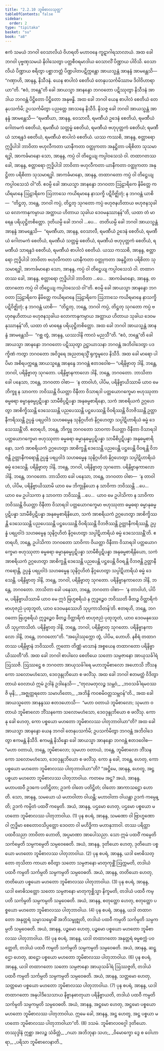 ```yaml
---
title: "2.2.10 ဘူမိစာလသုတ္တ"
tableOfContents: false
sidebar:
  order: 2
type: "tipitaka"
basket: "su"
book: "a8"
---
```



<DynamicBreadcrumb />

<Division number="70" book="a8">

<Paragraph number="688" book="a8">
ဧကံ သမယံ ဘဂဝါ ဝေသာလိယံ ဝိဟရတိ မဟာဝနေ ကူဋာဂါရသာလာယံ. အထ ခေါ ဘဂဝါ ပုဗ္ဗဏှသမယံ နိဝါသေတွာ ပတ္တစီဝရမာဒါယ ဝေသာလိံ ပိဏ္ဍာယ ပါဝိသိ. ဝေသာလိယံ ပိဏ္ဍာယ စရိတွာ ပစ္ဆာဘတ္တံ ပိဏ္ဍပါတပဋိက္ကန္တော အာယသ္မန္တံ အာနန္ဒံ အာမန္တေသိ—  “ဂဏှာဟိ, အာနန္ဒ, နိသီဒနံ. ယေန စာပါလံ စေတိယံ တေနုပသင်္ကမိဿာမ ဒိဝါဝိဟာရာယာ”တိ. “ဧဝံ, ဘန္တေ”တိ ခေါ အာယသ္မာ အာနန္ဒော ဘဂဝတော ပဋိဿုတွာ နိသီဒနံ အာဒါယ ဘဂဝန္တံ ပိဋ္ဌိတော ပိဋ္ဌိတော အနုဗန္ဓိ.
</Paragraph>

<Paragraph number="689" book="a8">
အထ ခေါ ဘဂဝါ ယေန စာပါလံ စေတိယံ တေနုပသင်္ကမိ; ဥပသင်္ကမိတွာ ပညတ္တေ အာသနေ နိသီဒိ. နိသဇ္ဇ ခေါ ဘဂဝါ အာယသ္မန္တံ အာနန္ဒံ အာမန္တေသိ—
</Paragraph>

<Paragraph number="690" book="a8">
“ရမဏီယာ, အာနန္ဒ, ဝေသာလီ, ရမဏီယံ ဥဒေနံ စေတိယံ, ရမဏီယံ ဂေါတမကံ စေတိယံ, ရမဏီယံ သတ္တမ္ဗံ စေတိယံ, ရမဏီယံ ဗဟုပုတ္တကံ စေတိယံ; ရမဏီယံ သာရန္ဒဒံ စေတိယံ, ရမဏီယံ စာပါလံ စေတိယံ. ယဿ ကဿစိ, အာနန္ဒ, စတ္တာရော ဣဒ္ဓိပါဒါ ဘာဝိတာ ဗဟုလီကတာ ယာနီကတာ ဝတ္ထုကတာ အနုဋ္ဌိတာ ပရိစိတာ သုသမာရဒ္ဓါ, အာကင်္ခမာနော သော, အာနန္ဒ, ကပ္ပံ ဝါ တိဋ္ဌေယျ ကပ္ပါဝသေသံ ဝါ. တထာဂတဿ ခေါ, အာနန္ဒ, စတ္တာရော ဣဒ္ဓိပါဒါ ဘာဝိတာ ဗဟုလီကတာ ယာနီကတာ ဝတ္ထုကတာ အနုဋ္ဌိတာ ပရိစိတာ သုသမာရဒ္ဓါ. အာကင်္ခမာနော, အာနန္ဒ, တထာဂတော ကပ္ပံ ဝါ တိဋ္ဌေယျ ကပ္ပါဝသေသံ ဝါ”တိ. ဧဝမ္ပိ ခေါ အာယသ္မာ အာနန္ဒော ဘဂဝတာ ဩဠာရိကေ နိမိတ္တေ ကယိရမာနေ ဩဠာရိကေ ဩဘာသေ ကယိရမာနေ နာသက္ခိ ပဋိဝိဇ္ဈိတုံ; န ဘဂဝန္တံ ယာစိ—  “တိဋ္ဌတု, ဘန္တေ, ဘဂဝါ ကပ္ပံ, တိဋ္ဌတု သုဂတော ကပ္ပံ ဗဟုဇနဟိတာယ ဗဟုဇနသုခါယ လောကာနုကမ္ပာယ အတ္ထာယ ဟိတာယ သုခါယ ဒေဝမနုဿာနန်”တိ, ယထာ တံ မာရေန ပရိယုဋ္ဌိတစိတ္တော.
</Paragraph>

<Paragraph number="691" book="a8">
ဒုတိယမ္ပိ ခေါ ဘဂဝါ …ပေ…  တတိယမ္ပိ ခေါ ဘဂဝါ အာယသ္မန္တံ အာနန္ဒံ အာမန္တေသိ—  “ရမဏီယာ, အာနန္ဒ, ဝေသာလီ, ရမဏီယံ ဥဒေနံ စေတိယံ, ရမဏီယံ ဂေါတမကံ စေတိယံ, ရမဏီယံ သတ္တမ္ဗံ စေတိယံ, ရမဏီယံ ဗဟုပုတ္တကံ စေတိယံ, ရမဏီယံ သာရန္ဒဒံ စေတိယံ, ရမဏီယံ စာပါလံ စေတိယံ. ယဿ ကဿစိ, အာနန္ဒ, စတ္တာရော ဣဒ္ဓိပါဒါ ဘာဝိတာ ဗဟုလီကတာ ယာနီကတာ ဝတ္ထုကတာ အနုဋ္ဌိတာ ပရိစိတာ သုသမာရဒ္ဓါ, အာကင်္ခမာနော သော, အာနန္ဒ, ကပ္ပံ ဝါ တိဋ္ဌေယျ ကပ္ပါဝသေသံ ဝါ. တထာဂတဿ ခေါ, အာနန္ဒ, စတ္တာရော ဣဒ္ဓိပါဒါ ဘာဝိတာ …ပေ…  အာကင်္ခမာနော, အာနန္ဒ, တထာဂတော ကပ္ပံ ဝါ တိဋ္ဌေယျ ကပ္ပါဝသေသံ ဝါ”တိ. ဧဝမ္ပိ ခေါ အာယသ္မာ အာနန္ဒော ဘဂဝတာ ဩဠာရိကေ နိမိတ္တေ ကယိရမာနေ ဩဠာရိကေ ဩဘာသေ ကယိရမာနေ နာသက္ခိ ပဋိဝိဇ္ဈိတုံ; န ဘဂဝန္တံ ယာစိ—  “တိဋ္ဌတု, ဘန္တေ, ဘဂဝါ ကပ္ပံ, တိဋ္ဌတု သုဂတော ကပ္ပံ ဗဟုဇနဟိတာယ ဗဟုဇနသုခါယ လောကာနုကမ္ပာယ အတ္ထာယ ဟိတာယ သုခါယ ဒေဝမနုဿာနန်”တိ, ယထာ တံ မာရေန ပရိယုဋ္ဌိတစိတ္တော.
</Paragraph>

<Paragraph number="692" book="a8">
အထ ခေါ ဘဂဝါ အာယသ္မန္တံ အာနန္ဒံ အာမန္တေသိ—  “ဂစ္ဆ တွံ, အာနန္ဒ, ယဿဒါနိ ကာလံ မညသီ”တိ. “ဧဝံ, ဘန္တေ”တိ ခေါ အာယသ္မာ အာနန္ဒော ဘဂဝတော ပဋိဿုတွာ ဥဋ္ဌာယာသနာ ဘဂဝန္တံ အဘိဝါဒေတွာ ပဒက္ခိဏံ ကတွာ ဘဂဝတော အဝိဒူရေ အညတရသ္မိံ ရုက္ခမူလေ နိသီဒိ. အထ ခေါ မာရော ပါပိမာ အစိရပက္ကန္တေ အာယသ္မန္တေ အာနန္ဒေ ဘဂဝန္တံ ဧတဒဝေါစ—
</Paragraph>

<Paragraph number="693" book="a8">
“ပရိနိဗ္ဗာတု ဒါနိ, ဘန္တေ, ဘဂဝါ, ပရိနိဗ္ဗာတု သုဂတော. ပရိနိဗ္ဗာနကာလော ဒါနိ, ဘန္တေ, ဘဂဝတော. ဘာသိတာ ခေါ ပနေသာ, ဘန္တေ, ဘဂဝတာ ဝါစာ—  ‘န တာဝါဟံ, ပါပိမ, ပရိနိဗ္ဗာယိဿာမိ ယာဝ မေ ဘိက္ခူ န သာဝကာ ဘဝိဿန္တိ ဝိယတ္တာ ဝိနီတာ ဝိသာရဒါ ပတ္တယောဂက္ခေမာ ဗဟုဿုတာ ဓမ္မဓရာ ဓမ္မာနုဓမ္မပ္ပဋိပန္နာ သာမီစိပ္ပဋိပန္နာ အနုဓမ္မစာရိနော, သကံ အာစရိယကံ ဥဂ္ဂဟေတွာ အာစိက္ခိဿန္တိ ဒေသေဿန္တိ ပညပေဿန္တိ ပဋ္ဌပေဿန္တိ ဝိဝရိဿန္တိ ဝိဘဇိဿန္တိ ဥတ္တာနီကရိဿန္တိ ဥပ္ပန္နံ ပရပ္ပဝါဒံ သဟဓမ္မေန သုနိဂ္ဂဟိတံ နိဂ္ဂဟေတွာ သပ္ပါဋိဟာရိယံ ဓမ္မံ ဒေသေဿန္တီ’တိ. ဧတရဟိ, ဘန္တေ, ဘိက္ခူ ဘဂဝတော သာဝကာ ဝိယတ္တာ ဝိနီတာ ဝိသာရဒါ ပတ္တယောဂက္ခေမာ ဗဟုဿုတာ ဓမ္မဓရာ ဓမ္မာနုဓမ္မပ္ပဋိပန္နာ သာမီစိပ္ပဋိပန္နာ အနုဓမ္မစာရိနော, သကံ အာစရိယကံ ဥဂ္ဂဟေတွာ အာစိက္ခန္တိ ဒေသေန္တိ ပညပေန္တိ ပဋ္ဌပေန္တိ ဝိဝရန္တိ ဝိဘဇန္တိ ဥတ္တာနီကရောန္တိ ဥပ္ပန္နံ ပရပ္ပဝါဒံ သဟဓမ္မေန သုနိဂ္ဂဟိတံ နိဂ္ဂဟေတွာ သပ္ပါဋိဟာရိယံ ဓမ္မံ ဒေသေန္တိ.
</Paragraph>

<Paragraph number="694" book="a8">
ပရိနိဗ္ဗာတု ဒါနိ, ဘန္တေ, ဘဂဝါ, ပရိနိဗ္ဗာတု သုဂတော. ပရိနိဗ္ဗာနကာလော ဒါနိ, ဘန္တေ, ဘဂဝတော. ဘာသိတာ ခေါ ပနေသာ, ဘန္တေ, ဘဂဝတာ ဝါစာ—  ‘န တာဝါဟံ, ပါပိမ, ပရိနိဗ္ဗာယိဿာမိ ယာဝ မေ ဘိက္ခုနိယော န သာဝိကာ ဘဝိဿန္တိ …ပေ…  ယာဝ မေ ဥပါသကာ န သာဝကာ ဘဝိဿန္တိ …ပေ…  ယာဝ မေ ဥပါသိကာ န သာဝိကာ ဘဝိဿန္တိ ဝိယတ္တာ ဝိနီတာ ဝိသာရဒါ ပတ္တယောဂက္ခေမာ ဗဟုဿုတာ ဓမ္မဓရာ ဓမ္မာနုဓမ္မပ္ပဋိပန္နာ သာမီစိပ္ပဋိပန္နာ အနုဓမ္မစာရိနိယော, သကံ အာစရိယကံ ဥဂ္ဂဟေတွာ အာစိက္ခိဿန္တိ ဒေသေဿန္တိ ပညပေဿန္တိ ပဋ္ဌပေဿန္တိ ဝိဝရိဿန္တိ ဝိဘဇိဿန္တိ ဥတ္တာနီကရိဿန္တိ, ဥပ္ပန္နံ ပရပ္ပဝါဒံ သဟဓမ္မေန သုနိဂ္ဂဟိတံ နိဂ္ဂဟေတွာ သပ္ပါဋိဟာရိယံ ဓမ္မံ ဒေသေဿန္တီ’တိ. ဧတရဟိ, ဘန္တေ, ဥပါသိကာ ဘဂဝတော သာဝိကာ ဝိယတ္တာ ဝိနီတာ ဝိသာရဒါ ပတ္တယောဂက္ခေမာ ဗဟုဿုတာ ဓမ္မဓရာ ဓမ္မာနုဓမ္မပ္ပဋိပန္နာ သာမီစိပ္ပဋိပန္နာ အနုဓမ္မစာရိနိယော, သကံ အာစရိယကံ ဥဂ္ဂဟေတွာ အာစိက္ခန္တိ ဒေသေန္တိ ပညပေန္တိ ပဋ္ဌပေန္တိ ဝိဝရန္တိ ဝိဘဇန္တိ ဥတ္တာနီကရောန္တိ, ဥပ္ပန္နံ ပရပ္ပဝါဒံ သဟဓမ္မေန သုနိဂ္ဂဟိတံ နိဂ္ဂဟေတွာ သပ္ပါဋိဟာရိယံ ဓမ္မံ ဒေသေန္တိ.
</Paragraph>

<Paragraph number="695" book="a8">
ပရိနိဗ္ဗာတု ဒါနိ, ဘန္တေ, ဘဂဝါ, ပရိနိဗ္ဗာတု သုဂတော. ပရိနိဗ္ဗာနကာလော ဒါနိ, ဘန္တေ, ဘဂဝတော. ဘာသိတာ ခေါ ပနေသာ, ဘန္တေ, ဘဂဝတာ ဝါစာ—  ‘န တာဝါဟံ, ပါပိမ, ပရိနိဗ္ဗာယိဿာမိ ယာဝ မေ ဣဒံ ဗြဟ္မစရိယံ န ဣဒ္ဓဉ္စေဝ ဘဝိဿတိ ဖီတဉ္စ ဝိတ္ထာရိကံ ဗာဟုဇညံ ပုထုဘူတံ, ယာဝ ဒေဝမနုဿေဟိ သုပ္ပကာသိတန်’တိ. ဧတရဟိ, ဘန္တေ, ဘဂဝတော ဗြဟ္မစရိယံ ဣဒ္ဓဉ္စေဝ ဖီတဉ္စ ဝိတ္ထာရိကံ ဗာဟုဇညံ ပုထုဘူတံ, ယာဝ ဒေဝမနုဿေဟိ သုပ္ပကာသိတံ.
</Paragraph>

<Paragraph number="696" book="a8">
ပရိနိဗ္ဗာတု ဒါနိ, ဘန္တေ, ဘဂဝါ, ပရိနိဗ္ဗာတု သုဂတော. ပရိနိဗ္ဗာနကာလော ဒါနိ, ဘန္တေ, ဘဂဝတော”တိ. “အပ္ပေါဿုက္ကော တွံ, ပါပိမ, ဟောဟိ. နစိရံ တထာဂတဿ ပရိနိဗ္ဗာနံ ဘဝိဿတိ. ဣတော တိဏ္ဏံ မာသာနံ အစ္စယေန တထာဂတော ပရိနိဗ္ဗာယိဿတီ”တိ.
</Paragraph>

<Paragraph number="697" book="a8">
အထ ခေါ ဘဂဝါ စာပါလေ စေတိယေ သတော သမ္ပဇာနော အာယုသင်္ခါရံ ဩဿဇိ. ဩဿဋ္ဌေ စ ဘဂဝတာ အာယုသင်္ခါရေ မဟာဘူမိစာလော အဟောသိ ဘိံသနကော သလောမဟံသော, ဒေဝဒုန္ဒုဘိယော စ ဖလိံသု. အထ ခေါ ဘဂဝါ ဧတမတ္ထံ ဝိဒိတွာ တာယံ ဝေလာယံ ဣမံ ဥဒါနံ ဥဒါနေသိ—
</Paragraph>

<Paragraph number="698" type="verses" book="a8">
_“တုလမတုလဉ္စ သမ္ဘဝံ,_  
_ဘဝသင်္ခါရမဝဿဇိ မုနိ;_  
_အဇ္ဈတ္တရတော သမာဟိတော,_  
_အဘိန္ဒိ ကဝစမိဝတ္တသမ္ဘဝန်”တိ._  

</Paragraph>

<Paragraph number="699" book="a8">
အထ ခေါ အာယသ္မတော အာနန္ဒဿ ဧတဒဟောသိ—  “မဟာ ဝတာယံ ဘူမိစာလော; သုမဟာ ဝတာယံ ဘူမိစာလော ဘိံသနကော သလောမဟံသော, ဒေဝဒုန္ဒုဘိယော စ ဖလိံသု. ကော နု ခေါ ဟေတု, ကော ပစ္စယော မဟတော ဘူမိစာလဿ ပါတုဘာဝါယာ”တိ?
</Paragraph>

<Paragraph number="700" book="a8">
အထ ခေါ အာယသ္မာ အာနန္ဒော ယေန ဘဂဝါ တေနုပသင်္ကမိ; ဥပသင်္ကမိတွာ ဘဂဝန္တံ အဘိဝါဒေတွာ ဧကမန္တံ နိသီဒိ. ဧကမန္တံ နိသိန္နော ခေါ အာယသ္မာ အာနန္ဒော ဘဂဝန္တံ ဧတဒဝေါစ—  “မဟာ ဝတာယံ, ဘန္တေ, ဘူမိစာလော; သုမဟာ ဝတာယံ, ဘန္တေ, ဘူမိစာလော ဘိံသနကော သလောမဟံသော, ဒေဝဒုန္ဒုဘိယော စ ဖလိံသု. ကော နု ခေါ, ဘန္တေ, ဟေတု, ကော ပစ္စယော မဟတော ဘူမိစာလဿ ပါတုဘာဝါယာ”တိ?
</Paragraph>

<Paragraph number="701" book="a8">
“အဋ္ဌိမေ, အာနန္ဒ, ဟေတူ, အဋ္ဌ ပစ္စယာ မဟတော ဘူမိစာလဿ ပါတုဘာဝါယ. ကတမေ အဋ္ဌ? အယံ, အာနန္ဒ, မဟာပထဝီ ဥဒကေ ပတိဋ္ဌိတာ; ဥဒကံ ဝါတေ ပတိဋ္ဌိတံ; ဝါတော အာကာသဋ္ဌော ဟောတိ. သော, အာနန္ဒ, သမယော ယံ မဟာဝါတာ ဝါယန္တိ; မဟာဝါတာ ဝါယန္တာ ဥဒကံ ကမ္ပေန္တိ; ဥဒကံ ကမ္ပိတံ ပထဝိံ ကမ္ပေတိ. အယံ, အာနန္ဒ, ပဌမော ဟေတု, ပဌမော ပစ္စယော မဟတော ဘူမိစာလဿ ပါတုဘာဝါယ. (1)
</Paragraph>

<Paragraph number="702" book="a8">
ပုန စပရံ, အာနန္ဒ, သမဏော ဝါ ဗြာဟ္မဏော ဝါ ဣဒ္ဓိမာ စေတောဝသိပ္ပတ္တော ဒေဝတာ ဝါ မဟိဒ္ဓိကာ မဟာနုဘာဝါ. တဿ ပရိတ္တာ ပထဝီသညာ ဘာဝိတာ ဟောတိ, အပ္ပမာဏာ အာပေါသညာ. သော ဣမံ ပထဝိံ ကမ္ပေတိ သင်္ကမ္ပေတိ သမ္ပကမ္ပေတိ သမ္ပဝေဓေတိ. အယံ, အာနန္ဒ, ဒုတိယော ဟေတု, ဒုတိယော ပစ္စယော မဟတော ဘူမိစာလဿ ပါတုဘာဝါယ. (2)
</Paragraph>

<Paragraph number="703" book="a8">
ပုန စပရံ, အာနန္ဒ, ယဒါ ဗောဓိသတ္တော တုသိတာ ကာယာ စဝိတွာ သတော သမ္ပဇာနော မာတုကုစ္ဆိံ ဩက္ကမတိ, တဒါယံ ပထဝီ ကမ္ပတိ သင်္ကမ္ပတိ သမ္ပကမ္ပတိ သမ္ပဝေဓတိ. အယံ, အာနန္ဒ, တတိယော ဟေတု, တတိယော ပစ္စယော မဟတော ဘူမိစာလဿ ပါတုဘာဝါယ. (3)
</Paragraph>

<Paragraph number="704" book="a8">
ပုန စပရံ, အာနန္ဒ, ယဒါ ဗောဓိသတ္တော သတော သမ္ပဇာနော မာတုကုစ္ဆိသ္မာ နိက္ခမတိ, တဒါယံ ပထဝီ ကမ္ပတိ သင်္ကမ္ပတိ သမ္ပကမ္ပတိ သမ္ပဝေဓတိ. အယံ, အာနန္ဒ, စတုတ္ထော ဟေတု, စတုတ္ထော ပစ္စယော မဟတော ဘူမိစာလဿ ပါတုဘာဝါယ. (4)
</Paragraph>

<Paragraph number="705" book="a8">
ပုန စပရံ, အာနန္ဒ, ယဒါ တထာဂတော အနုတ္တရံ သမ္မာသမ္ဗောဓိံ အဘိသမ္ဗုဇ္ဈတိ, တဒါယံ ပထဝီ ကမ္ပတိ သင်္ကမ္ပတိ သမ္ပကမ္ပတိ သမ္ပဝေဓတိ. အယံ, အာနန္ဒ, ပဉ္စမော ဟေတု, ပဉ္စမော ပစ္စယော မဟတော ဘူမိစာလဿ ပါတုဘာဝါယ. (5)
</Paragraph>

<Paragraph number="706" book="a8">
ပုန စပရံ, အာနန္ဒ, ယဒါ တထာဂတော အနုတ္တရံ ဓမ္မစက္ကံ ပဝတ္တေတိ, တဒါယံ ပထဝီ ကမ္ပတိ သင်္ကမ္ပတိ သမ္ပကမ္ပတိ သမ္ပဝေဓတိ. အယံ, အာနန္ဒ, ဆဋ္ဌော ဟေတု, ဆဋ္ဌော ပစ္စယော မဟတော ဘူမိစာလဿ ပါတုဘာဝါယ. (6)
</Paragraph>

<Paragraph number="707" book="a8">
ပုန စပရံ, အာနန္ဒ, ယဒါ တထာဂတော သတော သမ္ပဇာနော အာယုသင်္ခါရံ ဩဿဇ္ဇတိ, တဒါယံ ပထဝီ ကမ္ပတိ သင်္ကမ္ပတိ သမ္ပကမ္ပတိ သမ္ပဝေဓတိ. အယံ, အာနန္ဒ, သတ္တမော ဟေတု, သတ္တမော ပစ္စယော မဟတော ဘူမိစာလဿ ပါတုဘာဝါယ. (7)
</Paragraph>

<Paragraph number="708" book="a8">
ပုန စပရံ, အာနန္ဒ, ယဒါ တထာဂတော အနုပါဒိသေသာယ နိဗ္ဗာနဓာတုယာ ပရိနိဗ္ဗာယတိ, တဒါယံ ပထဝီ ကမ္ပတိ သင်္ကမ္ပတိ သမ္ပကမ္ပတိ သမ္ပဝေဓတိ. အယံ, အာနန္ဒ, အဋ္ဌမော ဟေတု, အဋ္ဌမော ပစ္စယော မဟတော ဘူမိစာလဿ ပါတုဘာဝါယ. ဣမေ ခေါ, အာနန္ဒ, အဋ္ဌ ဟေတူ, အဋ္ဌ ပစ္စယာ မဟတော ဘူမိစာလဿ ပါတုဘာဝါယာ”တိ. (8)

</Paragraph>
</Division>

<Paragraph number="709" type="center" book="a8">
ဒသမံ.



</Paragraph>

<Paragraph number="710" type="center" book="a8">
ဘူမိစာလဝဂ္ဂေါ ဒုတိယော.



</Paragraph>

<Paragraph number="711" type="center" book="a8">
တဿုဒ္ဒါနံ


</Paragraph>

<Paragraph number="712" type="verses" book="a8">
ဣစ္ဆာ အလဉ္စ သံခိတ္တံ,_  
_ဂယာ အဘိဘုနာ သဟ;_  
_ဝိမောက္ခော ဒွေ စ ဝေါဟာရာ,_  
_ပရိသာ ဘူမိစာလေနာတိ._
</Paragraph>